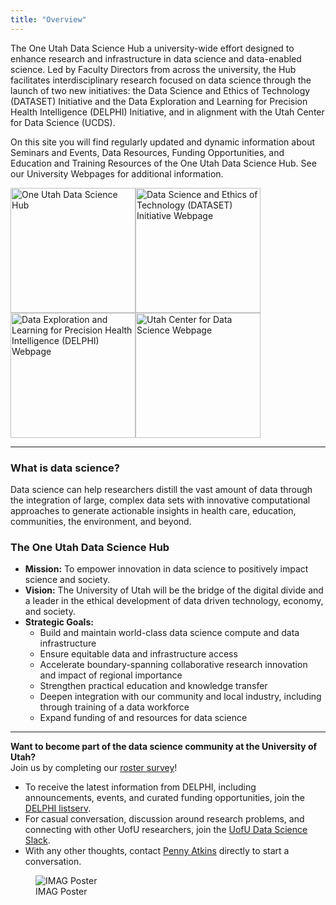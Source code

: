 ```yaml
---
title: "Overview"
---
```


The One Utah Data Science Hub a university-wide effort designed to enhance research and infrastructure in data science and data-enabled science. Led by Faculty Directors from across the university, the Hub facilitates interdisciplinary research focused on data science through the launch of two new initiatives: the Data Science and Ethics of Technology (DATASET) Initiative and the Data Exploration and Learning for Precision Health Intelligence (DELPHI) Initiative, and in alignment with the Utah Center for Data Science (UCDS).


On this site you will find regularly updated and dynamic information about Seminars and Events, Data Resources, Funding Opportunities, and Education and Training Resources of the One Utah Data Science Hub. See our University Webpages for additional information.

[![One Utah Data Science Hub](images/NewHubLogo.png){width="200"}](https://www.research.utah.edu/one-utah-data-science-hub/)[![Data Science and Ethics of Technology (DATASET) Initiative Webpage](images/DATASET_Logo.png){width="200"}](https://www.research.utah.edu/one-utah-data-science-hub/data-science-ethics-of-technology-initiative-dataset/)[![Data Exploration and Learning for Precision Health Intelligence (DELPHI) Webpage](images/DELPHI_Logo_long.png){width="200"}](https://uofuhealth.utah.edu/delphi-data-science-initiative)[![Utah Center for Data Science Webpage](images/Utah-Center-of-DS_cropped.png){width="200"}](https://datascience.utah.edu/)

------------------------------------------------------------------------

### What is data science?
Data science can help researchers distill the vast amount of data through the integration of large, complex data sets with innovative computational approaches to generate actionable insights in health care, education, communities, the environment, and beyond. 

### The One Utah Data Science Hub
* **Mission:** To empower innovation in data science to positively impact science and society.
* **Vision:** The University of Utah will be the bridge of the digital divide and a leader in the ethical development of data driven technology, economy, and society.
* **Strategic Goals:**
  + Build and maintain world-class data science compute and data infrastructure
  + Ensure equitable data and infrastructure access
  + Accelerate boundary-spanning collaborative research innovation and impact of regional importance
  + Strengthen practical education and knowledge transfer
  + Deepen integration with our community and local industry, including through training of a data workforce
  + Expand funding of and resources for data science

------------------------------------------------------------------------


**Want to become part of the data science community at the University of Utah?**\
Join us by completing our [roster survey](https://utah.sjc1.qualtrics.com/jfe/form/SV_2irufNe2jfxhO8C)!  
  
* To receive the latest information from DELPHI, including announcements, events, and curated funding opportunities, join the [DELPHI listserv](https://www.lists.utah.edu/wws/subscribe/delphi?previous_action=info).  
* For casual conversation, discussion around research problems, and connecting with other UofU researchers, join the [UofU Data Science Slack](https://join.slack.com/t/utahdatasciencehub/shared_invite/zt-20savka8z-z4HAkdpVLSOqXtapm5ceVA).
* With any other thoughts, contact [Penny Atkins](mailto:pennyatkins@hsc.utah.edu?subject=One%20Utah%20Data%20Science%20Hub%20Interest) directly to start a conversation.

![IMAG Poster](images/OUDSH_Poster_IMAG_MSM.png)